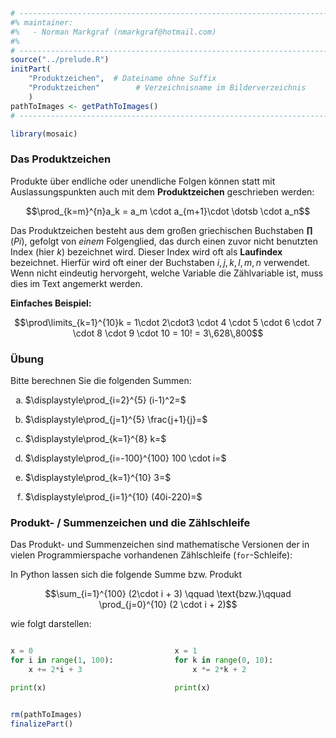 ```r
# ---------------------------------------------------------------------------
#% maintainer:
#%   - Norman Markgraf (nmarkgraf@hotmail.com)
#%
# ---------------------------------------------------------------------------
source("../prelude.R")
initPart(
    "Produktzeichen",  # Dateiname ohne Suffix
    "Produktzeichen"        # Verzeichnisname im Bilderverzeichnis 
    )
pathToImages <- getPathToImages()
# ---------------------------------------------------------------------------

library(mosaic)

```


### Das Produktzeichen


Produkte über endliche oder unendliche Folgen können statt mit Auslassungspunkten
auch mit dem **Produktzeichen** geschrieben werden:

$$\prod_{k=m}^{n}a_k =  a_m \cdot a_{m+1}\cdot \dotsb \cdot a_n$$

Das Produktzeichen besteht aus dem großen griechischen Buchstaben **$\prod$** 
(*Pi*), gefolgt von *einem* Folgenglied, das durch einen zuvor nicht 
benutzten Index (hier $k$) bezeichnet wird. 
Dieser Index wird oft als **Laufindex** bezeichnet. 
Hierfür wird oft einer der Buchstaben $i, j, k, l, m, n$ verwendet.
Wenn nicht eindeutig hervorgeht, welche Variable die Zählvariable ist, muss dies im Text angemerkt werden.

**Einfaches Beispiel:** 

$$\prod\limits_{k=1}^{10}k = 1\cdot 2\cdot3 \cdot 4 \cdot 5 \cdot 6 \cdot 7 \cdot 8 \cdot 9 \cdot 10 = 10! = 3\,628\,800$$

### Übung

Bitte berechnen Sie die folgenden Summen:

::: {.small}

a) $\displaystyle\prod_{i=2}^{5} (i-1)^2=$

b) $\displaystyle\prod_{j=1}^{5} \frac{j+1}{j}=$

c) $\displaystyle\prod_{k=1}^{8} k=$

d) $\displaystyle\prod_{i=-100}^{100} 100 \cdot i=$

e) $\displaystyle\prod_{k=1}^{10} 3=$

f) $\displaystyle\prod_{i=1}^{10} (40i-220)=$

:::


### Produkt- / Summenzeichen und die Zählschleife

Das Produkt- und Summenzeichen sind mathematische Versionen der in vielen
Programmierspache vorhandenen Zählschleife (`for`-Schleife):

In Python lassen sich die folgende Summe bzw. Produkt 

$$\sum_{i=1}^{100} (2\cdot i + 3) \qquad \text{bzw.}\qquad \prod_{j=0}^{10} (2 \cdot i + 2)$$

wie folgt darstellen:

:::::: {.columns}
:::{.column width="49%"}

```python
x = 0
for i in range(1, 100):
    x += 2*i + 3

print(x)
```

:::
::: {.column width="49%"}

```python
x = 1
for k in range(0, 10):
    x *= 2*k + 2

print(x)
```

:::
::::::


```r
rm(pathToImages)
finalizePart()
```
